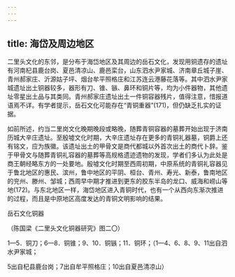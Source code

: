 ```yaml
---
---
---
```

title: 海岱及周边地区
---




二里头文化的东邻，是分布于海岱地区及其周边的岳石文化，发现用铜遗存的遗址有河南杞县鹿台岗、夏邑清凉山、鹿邑栾台，山东泗水尹家城、济南章丘城子崖、青州郝家庄、沂源姑子坪、烟台牟平照格庄和江苏连云港藤花落等。其中泗水尹家城遗址出土铜器较多，器形有刀、锥、镞、鼻环和铜片等，均为小件器物，其他遗址零星出土品与其类同。青州郝家庄遗址出土一件铜容器残片，值得注意，惜报道语焉不详。有学者提示，岳石文化可能存在“青铜重器”(171)，但仍缺乏扎实的证据。

如前所述，约当二里岗文化晚期晚段或略晚，随葬青铜容器的墓葬开始出现于济南历城大辛庄遗址。至殷墟文化时期，大辛庄遗址存在更多的青铜礼器墓，铜爵上还有铭文，应为族徽。该遗址出土的甲骨文是商代都城以外首次出土的商代卜辞。鉴于甲骨文与随葬青铜礼容器的墓葬等高规格遗迹遗物的发现，学者们多认为此处是商王朝经略东方的一处要地。殷墟文化时期至西周初期，中原系统的青铜礼容器见于鲁北地区的惠民、滨州，鲁中地区的平阴、桓台、青州、寿光、新泰，鲁南地区的兖州、滕州、邹城；西周早中期才推进到更东的胶东半岛的龙口、威海和崂山等地(172)。与东北地区一样，海岱地区进入青铜时代，也有一个从西向东渐次推进的过程，而且是中原地区高度发达的青铜文明影响的结果。

岳石文化铜器

（陈国梁《二里头文化铜器研究》图二〇）

1—5．铜刀；6—8．铜锥；9、10．铜镞；11．铜环；（1—4、6、8、9、11出自泗水尹家城；

5出自杞县鹿台岗；7出自牟平照格庄；10出自夏邑清凉山）